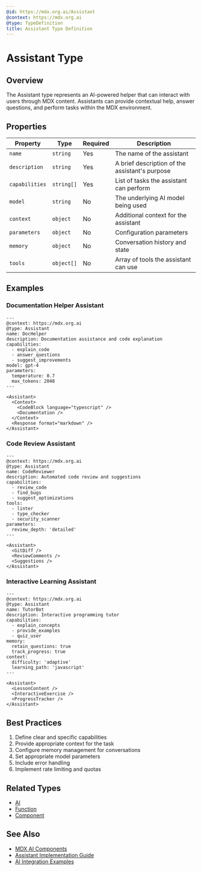 ```yaml
---
@id: https://mdx.org.ai/Assistant
@context: https://mdx.org.ai
@type: TypeDefinition
title: Assistant Type Definition
---
```


# Assistant Type

## Overview

The Assistant type represents an AI-powered helper that can interact with users through MDX content. Assistants can provide contextual help, answer questions, and perform tasks within the MDX environment.

## Properties

| Property | Type | Required | Description |
|----------|------|----------|-------------|
| `name` | `string` | Yes | The name of the assistant |
| `description` | `string` | Yes | A brief description of the assistant's purpose |
| `capabilities` | `string[]` | Yes | List of tasks the assistant can perform |
| `model` | `string` | No | The underlying AI model being used |
| `context` | `object` | No | Additional context for the assistant |
| `parameters` | `object` | No | Configuration parameters |
| `memory` | `object` | No | Conversation history and state |
| `tools` | `object[]` | No | Array of tools the assistant can use |

## Examples

### Documentation Helper Assistant

```mdx
---
@context: https://mdx.org.ai
@type: Assistant
name: DocHelper
description: Documentation assistance and code explanation
capabilities:
  - explain_code
  - answer_questions
  - suggest_improvements
model: gpt-4
parameters:
  temperature: 0.7
  max_tokens: 2048
---

<Assistant>
  <Context>
    <CodeBlock language="typescript" />
    <Documentation />
  </Context>
  <Response format="markdown" />
</Assistant>
```

### Code Review Assistant

```mdx
---
@context: https://mdx.org.ai
@type: Assistant
name: CodeReviewer
description: Automated code review and suggestions
capabilities:
  - review_code
  - find_bugs
  - suggest_optimizations
tools:
  - linter
  - type_checker
  - security_scanner
parameters:
  review_depth: 'detailed'
---

<Assistant>
  <GitDiff />
  <ReviewComments />
  <Suggestions />
</Assistant>
```

### Interactive Learning Assistant

```mdx
---
@context: https://mdx.org.ai
@type: Assistant
name: TutorBot
description: Interactive programming tutor
capabilities:
  - explain_concepts
  - provide_examples
  - quiz_user
memory:
  retain_questions: true
  track_progress: true
context:
  difficulty: 'adaptive'
  learning_path: 'javascript'
---

<Assistant>
  <LessonContent />
  <InteractiveExercise />
  <ProgressTracker />
</Assistant>
```

## Best Practices

1. Define clear and specific capabilities
2. Provide appropriate context for the task
3. Configure memory management for conversations
4. Set appropriate model parameters
5. Include error handling
6. Implement rate limiting and quotas

## Related Types
- [AI](https://mdx.org.ai/AI)
- [Function](https://mdx.org.ai/Function)
- [Component](https://mdx.org.ai/Component)

## See Also
- [MDX AI Components](https://mdx.org.ai/packages/mdxai)
- [Assistant Implementation Guide](https://mdx.org.ai/guides/assistants)
- [AI Integration Examples](https://mdx.org.ai/examples/ai)
